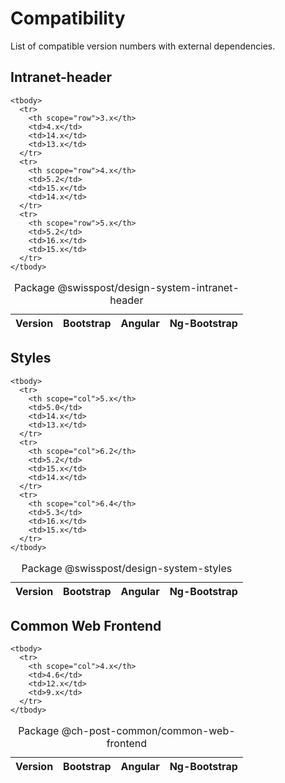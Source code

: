 
<Meta of={GettingStartedStories} />

# Compatibility

<p id="compatibility-desc">List of compatible version numbers with external dependencies.</p>

## Intranet-header

<div className="table-responsive">
  <table aria-describedby="compatibility-desc" className="table caption-top">
    <caption>Package @swisspost/design-system-intranet-header</caption>
    <thead>
      <tr>
        <th>Version</th>
        <th>Bootstrap</th>
        <th>Angular</th>
        <th>Ng-Bootstrap</th>
      </tr>
    </thead>

    <tbody>
      <tr>
        <th scope="row">3.x</th>
        <td>4.x</td>
        <td>14.x</td>
        <td>13.x</td>
      </tr>
      <tr>
        <th scope="row">4.x</th>
        <td>5.2</td>
        <td>15.x</td>
        <td>14.x</td>
      </tr>
      <tr>
        <th scope="row">5.x</th>
        <td>5.2</td>
        <td>16.x</td>
        <td>15.x</td>
      </tr>
    </tbody>
  </table>
</div>

## Styles

<div className="table-responsive">
  <table aria-describedby="compatibility-desc" className="table caption-top">
    <caption>Package @swisspost/design-system-styles</caption>
    <thead>
      <tr>
        <th scope="col">Version</th>
        <th scope="col">Bootstrap</th>
        <th scope="col">Angular</th>
        <th scope="col">Ng-Bootstrap</th>
      </tr>
    </thead>

    <tbody>
      <tr>
        <th scope="col">5.x</th>
        <td>5.0</td>
        <td>14.x</td>
        <td>13.x</td>
      </tr>
      <tr>
        <th scope="col">6.2</th>
        <td>5.2</td>
        <td>15.x</td>
        <td>14.x</td>
      </tr>
      <tr>
        <th scope="col">6.4</th>
        <td>5.3</td>
        <td>16.x</td>
        <td>15.x</td>
      </tr>
    </tbody>
  </table>
</div>

## Common Web Frontend

<div className="table-responsive">
  <table aria-describedby="compatibility-desc" className="table caption-top">
    <caption>Package @ch-post-common/common-web-frontend</caption>
    <thead>
      <tr>
        <th scope="col">Version</th>
        <th scope="col">Bootstrap</th>
        <th scope="col">Angular</th>
        <th scope="col">Ng-Bootstrap</th>
      </tr>
    </thead>

    <tbody>
      <tr>
        <th scope="col">4.x</th>
        <td>4.6</td>
        <td>12.x</td>
        <td>9.x</td>
      </tr>
    </tbody>
  </table>
</div>

